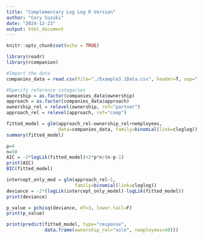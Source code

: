 ---
title: "Complementary Log Log R Version"
author: "Cory Suzuki"
date: "2024-12-23"
output: html_document
---

```{r setup, include=FALSE}
knitr::opts_chunk$set(echo = TRUE)
```

```{r}
library(readr)
library(rcompanion)
```

```{r}
#Import the data
companies_data = read.csv(file="./Example3.1Data.csv", header=T, sep=",")

#Specify reference categories
ownership = as.factor(companies_data$ownership)
approach = as.factor(companies_data$approach)
ownership_rel = relevel(ownership, ref="partner")
approach_rel = relevel(approach, ref="comp")
```

```{r}
fitted_model = glm(approach_rel~ownership_rel+nemployees,
                   data=companies_data, family=binomial(link=cloglog))
summary(fitted_model)
```

```{r}
p=4
n=50
AIC = -2*logLik(fitted_model)+2*p*n/(n-p-1)
print(AIC)
BIC(fitted_model)
```

```{r}
intercept_only_mod = glm(approach_rel~1,
                         family=binomial(link=cloglog))
deviance = -2*(logLik(intercept_only_model)-logLik(fitted_model))
print(deviance)
```
```{r}
p_value = pchisq(deviance, df=3, lower.tail=F)
print(p_value)
```

```{r}
print(predict(fitted_model, type="response",
              data.frame(ownership_rel="sole", nemployees=40)))
```
